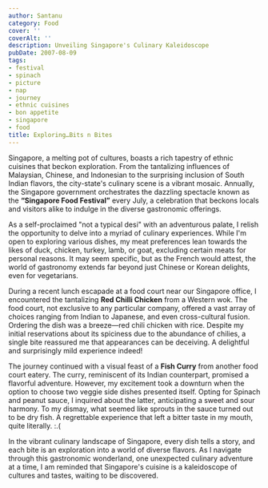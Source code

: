 ```yaml
---
author: Santanu
category: Food
cover: ''
coverAlt: ''
description: Unveiling Singapore's Culinary Kaleidoscope
pubDate: 2007-08-09
tags:
- festival
- spinach
- picture
- nap
- journey
- ethnic cuisines
- bon appetite
- singapore
- food
title: Exploring…Bits n Bites
---
```


Singapore, a melting pot of cultures, boasts a rich tapestry of ethnic cuisines that beckon exploration. From the tantalizing influences of Malaysian, Chinese, and Indonesian to the surprising inclusion of South Indian flavors, the city-state's culinary scene is a vibrant mosaic. Annually, the Singapore government orchestrates the dazzling spectacle known as the **“Singapore Food Festival”** every July, a celebration that beckons locals and visitors alike to indulge in the diverse gastronomic offerings.

As a self-proclaimed "not a typical desi" with an adventurous palate, I relish the opportunity to delve into a myriad of culinary experiences. While I'm open to exploring various dishes, my meat preferences lean towards the likes of duck, chicken, turkey, lamb, or goat, excluding certain meats for personal reasons. It may seem specific, but as the French would attest, the world of gastronomy extends far beyond just Chinese or Korean delights, even for vegetarians.

During a recent lunch escapade at a food court near our Singapore office, I encountered the tantalizing **Red Chilli Chicken** from a Western wok. The food court, not exclusive to any particular company, offered a vast array of choices ranging from Indian to Japanese, and even cross-cultural fusion. Ordering the dish was a breeze—red chili chicken with rice. Despite my initial reservations about its spiciness due to the abundance of chilies, a single bite reassured me that appearances can be deceiving. A delightful and surprisingly mild experience indeed!

The journey continued with a visual feast of a **Fish Curry** from another food court eatery. The curry, reminiscent of its Indian counterpart, promised a flavorful adventure. However, my excitement took a downturn when the option to choose two veggie side dishes presented itself. Opting for Spinach and peanut sauce, I inquired about the latter, anticipating a sweet and sour harmony. To my dismay, what seemed like sprouts in the sauce turned out to be dry fish. A regrettable experience that left a bitter taste in my mouth, quite literally. :.(

In the vibrant culinary landscape of Singapore, every dish tells a story, and each bite is an exploration into a world of diverse flavors. As I navigate through this gastronomic wonderland, one unexpected culinary adventure at a time, I am reminded that Singapore's cuisine is a kaleidoscope of cultures and tastes, waiting to be discovered.